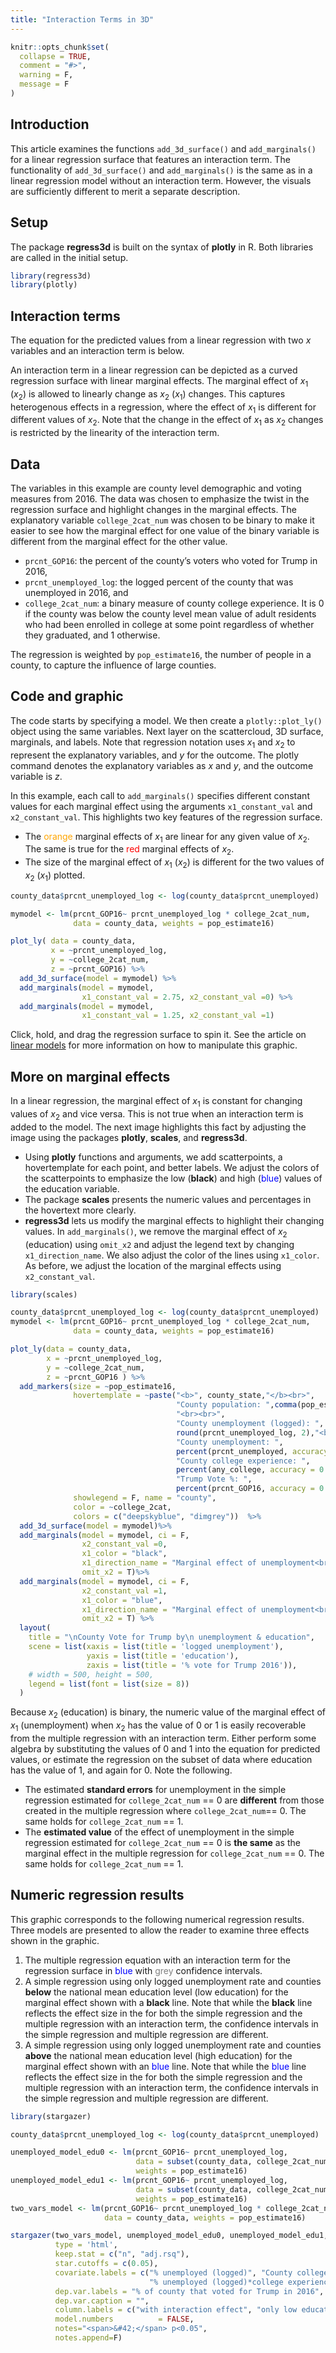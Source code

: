 ```yaml
---
title: "Interaction Terms in 3D"
---
```


```r
knitr::opts_chunk$set(
  collapse = TRUE,
  comment = "#>", 
  warning = F,
  message = F
)
```


## Introduction
This article examines the functions `add_3d_surface()` and `add_marginals()` for a linear regression surface that features an interaction term. The functionality of `add_3d_surface()` and `add_marginals()` is the same as in a linear regression model without an interaction term. However, the visuals are sufficiently different to merit a separate description.

## Setup 

The package __regress3d__ is built on the syntax of __plotly__ in R. Both libraries are called in the initial setup.  

```r
library(regress3d)
library(plotly)
```

## Interaction terms

The equation for the predicted values from a linear regression with two $x$ variables and an interaction term is below.

\begin{align*}
\hat{y} =& \hat{\beta}_1 x_1 +\hat{\beta}_2 x_2 +\hat{\beta}_{12} x_1 x_2 +  \hat{\beta}_0 
\end{align*}

An interaction term in a linear regression can be depicted as a curved regression surface with linear marginal effects. The marginal effect of $x_1$ ($x_2$) is allowed to linearly change as $x_2$ ($x_1$) changes. This captures heterogenous effects in a regression, where the effect of $x_1$ is different for different values of $x_2$. Note that the change in the effect of $x_1$ as $x_2$ changes is restricted by the linearity of the interaction term.

## Data

The variables in this example are county level demographic and voting measures from 2016. The data was chosen to emphasize the twist in the regression surface and highlight changes in the marginal effects. The explanatory variable `college_2cat_num` was chosen to be binary to make it easier to see how the marginal effect for one value of the binary variable is different from the marginal effect for the other value.

* `prcnt_GOP16`: the percent of the county's voters who voted for Trump in 2016,
* `prcnt_unemployed_log`: the logged percent of the county that was unemployed in 2016, and 
* `college_2cat_num`: a binary measure of county college experience. It is 0 if the county was below the county level mean value of adult residents who had been enrolled in college at some point regardless of whether they graduated, and 1 otherwise.

The regression is weighted by `pop_estimate16`, the number of people in a county, to capture the influence of large counties.

## Code and graphic

The code starts by specifying a model. We then create a `plotly::plot_ly()` object using the same variables. Next layer on the scattercloud, 3D surface, marginals, and labels. Note that regression notation uses $x_1$ and $x_2$ to represent the explanatory variables, and $y$ for the outcome. The plotly command denotes the explanatory variables as $x$ and $y$, and the outcome variable is $z$.

In this example, each call to `add_marginals()` specifies different constant values for each marginal effect using the arguments `x1_constant_val` and `x2_constant_val`. This highlights two key features of the regression surface.

* The [orange]{style="color: orange;"} marginal effects of $x_1$ are linear for any given value of $x_2$. The same is true for the [red]{style="color: red;"} marginal effects of $x_2$.
* The size of the marginal effect of $x_1$ ($x_2$) is different for the two values of $x_2$ ($x_1$) plotted.

```r
county_data$prcnt_unemployed_log <- log(county_data$prcnt_unemployed)

mymodel <- lm(prcnt_GOP16~ prcnt_unemployed_log * college_2cat_num, 
              data = county_data, weights = pop_estimate16)

plot_ly( data = county_data,
         x = ~prcnt_unemployed_log,
         y = ~college_2cat_num,
         z = ~prcnt_GOP16) %>%
  add_3d_surface(model = mymodel) %>%
  add_marginals(model = mymodel, 
                x1_constant_val = 2.75, x2_constant_val =0) %>%
  add_marginals(model = mymodel, 
                x1_constant_val = 1.25, x2_constant_val =1) 
```

Click, hold, and drag the regression surface to spin it. See the article on [linear models](https://ellafostermolina.github.io/regress3d/articles/linear_models_3d.html#code-and-graphic) for more information on how to manipulate this graphic. 

## More on marginal effects

In a linear regression, the marginal effect of $x_1$ is constant for changing values of $x_2$ and vice versa. This is not true when an interaction term is added to the model. The next image highlights this fact by adjusting the image using the packages __plotly__, __scales__, and __regress3d__.

* Using __plotly__ functions and arguments, we add scatterpoints, a hovertemplate for each point, and better labels. We adjust the colors of the scatterpoints to emphasize the low (**black**) and high ([blue]{style="color: blue;"}) values of the education variable.
* The package __scales__ presents the numeric values and percentages in the hovertext more clearly.
* __regress3d__ lets us modify the marginal effects to highlight their changing values. In `add_marginals()`, we remove the marginal effect of $x_2$ (education) using `omit_x2` and adjust the  legend text by changing `x1_direction_name`. We also adjust the color of the lines using `x1_color`. As before, we adjust the location of the marginal effects using `x2_constant_val`.

```r
library(scales)

county_data$prcnt_unemployed_log <- log(county_data$prcnt_unemployed)
mymodel <- lm(prcnt_GOP16~ prcnt_unemployed_log * college_2cat_num, 
              data = county_data, weights = pop_estimate16)

plot_ly(data = county_data, 
        x = ~prcnt_unemployed_log,
        y = ~college_2cat_num,
        z = ~prcnt_GOP16 ) %>%
  add_markers(size = ~pop_estimate16,
              hovertemplate = ~paste("<b>", county_state,"</b><br>",
                                     "County population: ",comma(pop_estimate16),
                                     "<br><br>", 
                                     "County unemployment (logged): ",
                                     round(prcnt_unemployed_log, 2),"<br>",
                                     "County unemployment: ",
                                     percent(prcnt_unemployed, accuracy = 0.1, scale = 1),"<br>",
                                     "County college experience: ",
                                     percent(any_college, accuracy = 0.1, scale = 1),"<br>",
                                     "Trump Vote %: ",
                                     percent(prcnt_GOP16, accuracy = 0.01, scale = 1),"<br>"),
              showlegend = F, name = "county",
              color = ~college_2cat,
              colors = c("deepskyblue", "dimgrey"))  %>%
  add_3d_surface(model = mymodel)%>%
  add_marginals(model = mymodel, ci = F,
                x2_constant_val =0,
                x1_color = "black",
                x1_direction_name = "Marginal effect of unemployment<br>for low education counties",
                omit_x2 = T)%>%
  add_marginals(model = mymodel, ci = F,
                x2_constant_val =1,
                x1_color = "blue",
                x1_direction_name = "Marginal effect of unemployment<br>for high education counties",
                omit_x2 = T) %>%
  layout( 
    title = "\nCounty Vote for Trump by\n unemployment & education",
    scene = list(xaxis = list(title = 'logged unemployment'),
                 yaxis = list(title = 'education'),
                 zaxis = list(title = '% vote for Trump 2016')),
    # width = 500, height = 500,
    legend = list(font = list(size = 8))
  )
```

Because $x_2$ (education) is binary, the numeric value of the marginal effect of $x_1$ (unemployment) when $x_2$ has the value of $0$ or $1$ is easily recoverable from the multiple regression with an interaction term. Either perform some algebra by substituting the values of 0 and 1 into the equation for predicted values, or estimate the regression on the subset of data where education has the value of 1, and again for 0. Note the following. 

* The estimated **standard errors** for unemployment in the simple regression estimated for `college_2cat_num` == 0  are **different** from those created in the multiple regression where `college_2cat_num`== 0. The same holds for `college_2cat_num` == 1.
* The **estimated value** of the effect of unemployment in the simple regression estimated for `college_2cat_num` == 0  is **the same** as the marginal effect in the multiple regression for `college_2cat_num` == 0. The same holds for `college_2cat_num` == 1.

## Numeric regression results

This graphic corresponds to the following numerical regression results. Three models are presented to allow the reader to examine three effects shown in the graphic.

1.  The multiple regression equation with an interaction term for the regression surface in [blue]{style="color: blue;"} with [grey]{style="color: grey;"} confidence intervals.
2.  A simple regression using only logged unemployment rate and counties **below** the national mean education level (low education) for the marginal effect shown with a **black** line. Note that while the **black** line reflects the effect size in the for both the simple regression and the multiple regression with an interaction term, the confidence intervals in the simple regression and multiple regression are different.
3.  A simple regression using only logged unemployment rate and counties **above** the national mean education level (high education) for the marginal effect shown with an [blue]{style="color: blue;"} line. Note that while the  [blue]{style="color: blue;"} line reflects the effect size in the for both the simple regression and the multiple regression with an interaction term, the confidence intervals in the simple regression and multiple regression are different.

```r
library(stargazer)

county_data$prcnt_unemployed_log <- log(county_data$prcnt_unemployed)

unemployed_model_edu0 <- lm(prcnt_GOP16~ prcnt_unemployed_log, 
                            data = subset(county_data, college_2cat_num == 0), 
                            weights = pop_estimate16)
unemployed_model_edu1 <- lm(prcnt_GOP16~ prcnt_unemployed_log, 
                            data = subset(county_data, college_2cat_num == 1), 
                            weights = pop_estimate16)
two_vars_model <- lm(prcnt_GOP16~ prcnt_unemployed_log * college_2cat_num, 
                     data = county_data, weights = pop_estimate16)

stargazer(two_vars_model, unemployed_model_edu0, unemployed_model_edu1,
          type = 'html',
          keep.stat = c("n", "adj.rsq"),
          star.cutoffs = c(0.05),
          covariate.labels = c("% unemployed (logged)", "County college experience (binary)",
                               "% unemployed (logged)*college experience", "Constant"),
          dep.var.labels = "% of county that voted for Trump in 2016",
          dep.var.caption = "",
          column.labels = c("with interaction effect", "only low education counties", "only high education counties"),
          model.numbers          = FALSE, 
          notes="<span>&#42;</span> p<0.05",
          notes.append=F)
```

